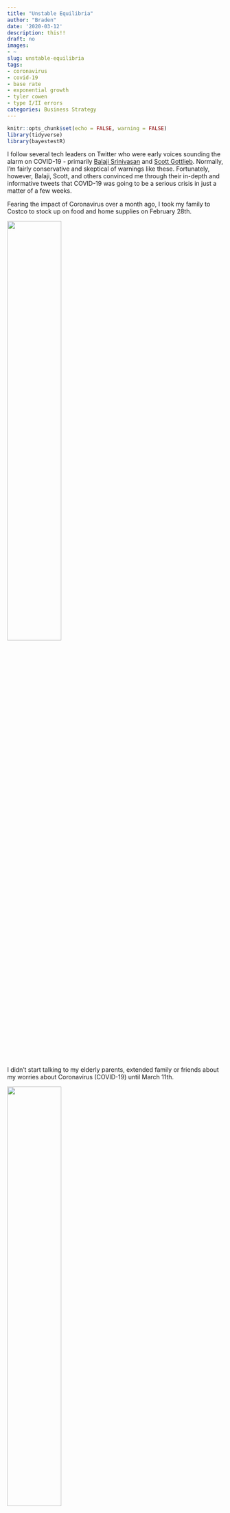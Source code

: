 ```yaml
---
title: "Unstable Equilibria"
author: "Braden"
date: '2020-03-12'
description: this!!
draft: no
images:
- ~
slug: unstable-equilibria
tags:
- coronavirus
- covid-19
- base rate
- exponential growth
- tyler cowen
- type I/II errors
categories: Business Strategy
---
```


```r
knitr::opts_chunk$set(echo = FALSE, warning = FALSE)
library(tidyverse)
library(bayestestR)
```





I follow several tech leaders on Twitter who were early voices sounding the alarm on COVID-19 - primarily [Balaji Srinivasan](https://twitter.com/balajis) and [Scott Gottlieb](https://twitter.com/ScottGottliebMD). Normally, I'm fairly conservative and skeptical of warnings like these. Fortunately, however, Balaji, Scott, and others convinced me through their in-depth and informative tweets that COVID-19 was going to be a serious crisis in just a matter of a few weeks.

Fearing the impact of Coronavirus over a month ago, I took my family to Costco to stock up on food and home supplies on February 28th.

![](/posts/2020-03-12-unstable-equilibria_files/costco.jpg){width=50%}

I didn’t start talking to my elderly parents, extended family or friends about my worries about Coronavirus (COVID-19) until March 11th.

![](/posts/2020-03-12-unstable-equilibria_files/call_home.jpg){width=50%}

On the face of it, this doesn’t add up. Why would I stock up on supplies to prepare for a possible lockdown or a run on the grocery stores (or worse) but not warn those most vulnerable at the same time? Did I act selfishly?

I struggled through the last few weeks wrestling with the optimal time to begin warning everyone. I saw four possible outcomes based on when/if I chose to warn those around me, and whether COVID-19 really did turn into a crisis worth warning anyone about:

```r
empty_theme <- theme(                              
  plot.background = element_blank(), 
  panel.grid.major = element_blank(), 
  panel.grid.minor = element_blank(), 
  panel.border = element_blank(), 
  panel.background = element_blank(),
  axis.line = element_blank(),
  axis.ticks = element_blank(),
  axis.text.y = element_text(angle = 90)
)

plot <- ggplot(NULL, aes()) +
  # fix the scale so it's always a square
  coord_fixed() +
  # set the scale to one greater than 0-10 in each direction
  # this gives us some breating room and space to add some arrows
  scale_x_continuous(expand = c(0, 0), limits = c(-1, 11),
                     breaks = c(2,8), labels=c("2" = "", "8" = "")) +
  scale_y_continuous(expand = c(0, 0), limits = c(-1,11),
                     breaks = c(2,8), labels=c("2" = "", "8" = "")) +
  # apply the empty theme
  empty_theme +
  # labels
  labs(title = "",
       x = "",
       y = "") +
  
  # create the quadrants
  geom_rect(aes(xmin=0, xmax=5, ymin=0, ymax=5), color = "black", fill = "#3c8200", alpha = .25) +
  geom_rect(aes(xmin=5, xmax=10, ymin=0, ymax=5), color = "black", fill = "#AA0000", alpha = .25) +
  geom_rect(aes(xmin=0, xmax=5, ymin=5, ymax=10), color = "black", fill = "#AA0000", alpha = .25) +
  geom_rect(aes(xmin=5, xmax=10, ymin=5, ymax=10), color = "black", fill = "#3c8200", alpha = .25) +
  
  # quadrant labels
  annotate("text", x = -.5, y = 2.5, angle = 90, label = "Don't warn") +
  annotate("text", x = -.5, y = 7.5, angle = 90, label = "Warn") +
  annotate("text", x = 2.5, y = -.5, label = "Crisis is avoided") +
  annotate("text", x = 7.5, y = -.5, label = "Crisis occurs") +
  
  # quadrant titles
  annotate("text", x = 2.5, y = 2.5, color = "#3c8200", label = "Discerning") +
  annotate("text", x = 2.5, y = 7.5, color = "#AA0000", label = "Gullible") +
  annotate("text", x = 7.5, y = 2.5, color = "#AA0000", label = "Selfish") +
  annotate("text", x = 7.5, y = 7.5, color = "#3c8200", label = "Smart")

plot
```

I didn’t want to appear gullible by warning people **-- overreacting --** about a non-existent threat, or selfish by not warning people about a crisis that I could have helped them avoid. I was weighing *the well-being of those around me* against *my own ego* - wanting to come out of this looking as good as possible and ensuring people would take me seriously in the future.

As Ian Bogost [wrote in The Atlantic](https://www.theatlantic.com/health/archive/2020/03/theres-no-shame-in-overreacting-to-the-coronavirus/608140/) last week:

>Risking overreaction means knowing, in advance, that a particular action might be extreme and carrying it out anyway. And doing so not under a cloud of nail-biting fear that you might look a fool if it turns out wrong, but in the hopes that having done so will make it turn out right. If it does, you who overreact will earn a response even worse than the shame of looking the fool: Like the heroes of Y2K, you will enjoy no response whatsoever.

## “Growthers” and “Base-raters”

Tyler Cowen [wrote for Bloomberg](https://www.bloomberg.com/opinion/articles/2020-03-03/how-fast-will-the-new-coronavirus-spread-two-sides-of-the-debate) about two camps he termed growthers and base-raters. Growthers believe in the power of exponential growth, and have therefore been more bearish on the approaching impacts of COVID-19. Growthers appear to be concentrated in tech and finance, industries for which exponential growth is an everyday occurence: “the growthers find it easy to imagine that the number of cases might overwhelm the capacity of the U.S. health care system.”

Base-raters, on the other hand, give precedence to the idea that the impacts of COVID-19 are likely to be less severe, since severe incidents like world-wide pandemics occur so rarely: “The base-raters, when assessing the likelihood of a particular scenario, start by asking how often it has happened before.” Elected officials (at least until very recently) and much of middle America appears to fall into the base-raters camp.

Many of those who were skeptical of COVID-19 and telling people to worry about the flu now are partially responsible for the vast scale of the crisis in which we find ourselves. Cowen writes:

>As for the health-care establishment, epidemiologists understand exponential growth rates very well. But many medical professionals think in terms of what are called “normal” statistical distributions. If someone visits your office with what appears to be a typical flu case, it is usually exactly that. The result is that there is not much surge capacity in America’s hospitals and public-health institutions.

## How do we avoid this in the future?

There is no way to avoid this in every case. As a society, we have to weigh the impacts of Type I errors (false positives) against Type II errors (false negatives). Where do we draw the line?

```r
# create distributions
x <- distribution_normal(n = 100, mean = 0, sd = 1)
z <- distribution_normal(n = 100, mean = 2, sd = 1)

y1 <- distribution_normal(n = 100, mean = 0, sd = 1)
y2 <- distribution_normal(n = 100, mean = 2, sd = 1)
# x <- seq(-4, 6, .1)

y1 <- as.data.frame(density(y1))
y2 <- as.data.frame(density(y2))


two_curves <- full_join(y1, y2, by = "x")

# add x distribution to plot
p <- x %>% 
  density() %>%
  as.data.frame() %>% 
  ggplot(aes(x=x, y=y)) +
  geom_line()

# add z distribution to plot
p <- p + geom_line(data = as.data.frame(density(z)), aes(x=x, y=y))

# p <- p +
#   theme(axis.line=element_blank(),
#       axis.text.x=element_blank(),
#       axis.text.y=element_blank(),
#       axis.ticks=element_blank(),
#       axis.title.x=element_blank(),
#       axis.title.y=element_blank(),
#       legend.position="none",
#       panel.background=element_blank(),
#       panel.border=element_blank(),
#       panel.grid.major=element_blank(),
#       panel.grid.minor=element_blank(),
#       plot.background=element_blank())
```

Moving forward, perhaps we should assume that the negative impacts of incorrectly predicting a global pandemic are preferable to the negative impacts of incorrectly predicting that we will avoid a global pandemic. In effect, we would need to give more credence to the growthers way of thinking, and less credence to the base-raters way of thinking - essentially saying that pandemics are more likely to happen than previously thought.

This would move our “deciding line” to the left, resulting in a higher rate of false positives but lower rate of false negatives:

```r
data <- distribution_normal(n = 100, mean = 0, sd = 1) %>%
  density() %>%
  as.data.frame() %>%
  mutate(e = lag(y, 100))

ggplot(data) +
  geom_line(aes(x=x, y=y), size=1) +
  geom_line(aes(x=x, y=e), size=1) +
  geom_vline(aes(xintercept=0), size=1) +
  geom_hline(aes(yintercept=0), size=1) +
  geom_ribbon(data = subset(data, x<0), aes(x=x, ymin=0, ymax=y), fill = "blue", alpha = .3) +
  geom_ribbon(data = subset(data, e<y & x<0), aes(x=x, ymin=0, ymax=e), fill = "light blue", alpha = .5) +
  geom_ribbon(data = subset(data, y>e & x>0), aes(x=x, ymin=e, ymax=y), fill = "pink", alpha = .3) +
  geom_ribbon(data = subset(data, e<y & x>0), aes(x=x, ymin=0, ymax=e), fill = "purple", alpha = .3) +
  geom_ribbon(data = subset(data, y<=e & x>0), aes(x=x, ymin=0, ymax=y), fill = "purple", alpha = .3) +
  geom_ribbon(data = subset(data, e>y & x>0), aes(x=x, ymin=y, ymax=e), fill = "red", alpha = .3)
```

In an increasingly globalized world with interconnected supply chains, interdependencies, and movements of people, I believe this would be prudent. As a culture, we would also need to de-stigmatize those who make dire warnings but turn out to be incorrect. In fact, those who choose to warn early may be wrong many times, but the benefits of listening to them the one time they are right makes them worth listening to.

```r
data <- distribution_normal(n = 100, mean = 0, sd = 1) %>%
  density() %>%
  as.data.frame()

original_length <- nrow(data)
step_size <- diff(data[1:2,1])
data <- rbind(data, data.frame(x = (step_size * 1:100) + max(data$x), y = 0))
data$e <- 0
data$e[seq(100,original_length+99)] <- data$y[seq(1,original_length)]

x_intercept <- -1

ggplot(data) +
  # geom_line(aes(x=x, y=y), size=1) +
  # geom_line(aes(x=x, y=e), size=1) +
  geom_vline(aes(xintercept=x_intercept), size=1) +
  # geom_hline(aes(yintercept=0), size=1) +
  geom_ribbon(data = subset(data, x<=x_intercept), aes(x=x, ymin=0, ymax=y), fill = "blue", alpha = .3) +
  geom_ribbon(data = subset(data, e<y & x<x_intercept), aes(x=x, ymin=0, ymax=e), fill = "light blue", alpha = .5) +
  geom_ribbon(data = subset(data, y>e & x>x_intercept), aes(x=x, ymin=e, ymax=y), fill = "pink", alpha = .3) +
  geom_ribbon(data = subset(data, e<y & x>=x_intercept), aes(x=x, ymin=0, ymax=e), fill = "purple", alpha = .3) +
  geom_ribbon(data = subset(data, y<=e & x>=x_intercept), aes(x=x, ymin=0, ymax=y), fill = "purple", alpha = .3) +
  geom_ribbon(data = subset(data, e>y & x>=x_intercept), aes(x=x, ymin=y, ymax=e), fill = "red", alpha = .3) +
  theme(axis.line=element_blank(),
      axis.text.x=element_blank(),
      axis.text.y=element_blank(),
      axis.ticks=element_blank(),
      axis.title.x=element_blank(),
      axis.title.y=element_blank(),
      legend.position="none",
      # panel.background=element_rect(fill="black"),
      panel.background=element_blank(),
      panel.border=element_blank(),
      panel.grid.major=element_blank(),
      panel.grid.minor=element_blank(),
      plot.background=element_blank())

# filter(data, y==e)
# tail(filter(data,e<=y & x>=x_intercept))
```

```r
# x <- seq(-4, 4, .01)
# y <- dnorm(x)
# xy <- as.data.frame(cbind(x,y))
# 
# x <- seq(-2, 6, .01)
# y2 <- dnorm(x2, mean=2)
# xy2 <- as.data.frame(cbind(x,y2))
# 
# all <- full_join(xy, xy2, by = "x")
# 
# 
# ggplot(all) +
#   geom_line(aes(x=x,y=y)) +
#   geom_line(aes(x=x,y=y2))
# 
# x_intercept <- 0
# 
# ggplot(all) +
#   # geom_line(aes(x=x, y=y), size=1) +
#   # geom_line(aes(x=x, y=e), size=1) +
#   # geom_vline(aes(xintercept=x_intercept), size=1) +
#   # geom_hline(aes(yintercept=0), size=1) +
#   geom_ribbon(data = subset(all, x<=x_intercept), aes(x=x, ymin=0, ymax=y), fill = "blue", alpha = .3) +
#   geom_ribbon(data = subset(all, y2<y & x<x_intercept), aes(x=x, ymin=0, ymax=y2), fill = "light blue", alpha = .5) +
#   geom_ribbon(data = subset(all, y>y2 & x>x_intercept), aes(x=x, ymin=y2, ymax=y), fill = "pink", alpha = .3) +
#   geom_ribbon(data = subset(all, y2<y & x>=x_intercept), aes(x=x, ymin=0, ymax=y2), fill = "purple", alpha = .3) +
#   geom_ribbon(data = subset(all, y<=y2 & x>=x_intercept), aes(x=x, ymin=0, ymax=y), fill = "purple", alpha = .3) +
#   geom_ribbon(data = subset(all, y2>y & x>=x_intercept), aes(x=x, ymin=y, ymax=y2), fill = "red", alpha = .3) +
#   theme(axis.line=element_blank(),
#       axis.text.x=element_blank(),
#       axis.text.y=element_blank(),
#       axis.ticks=element_blank(),
#       axis.title.x=element_blank(),
#       axis.title.y=element_blank(),
#       legend.position="none",
#       # panel.background=element_rect(fill="black"),
#       panel.background=element_blank(),
#       panel.border=element_blank(),
#       panel.grid.major=element_blank(),
#       panel.grid.minor=element_blank(),
#       plot.background=element_blank())
```


```r
foo <- as.data.frame(x = seq(1,100))
foo$y <- 0
foo <- foo %>%
  mutate(y = x^2)
```










